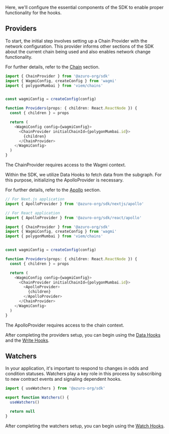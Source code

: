 
Here, we'll configure the essential components of the SDK to enable proper functionality for the hooks.

## Providers

To start, the initial step involves setting up a Chain Provider with the network configuration. This provider informs other sections of the SDK about the current chain being used and also enables network change functionality.

For further details, refer to the [Chain](/sdk/providers/chain) section.

```ts {1, 13, 15}
import { ChainProvider } from '@azuro-org/sdk'
import { WagmiConfig, createConfig } from 'wagmi'
import { polygonMumbai } from 'viem/chains'


const wagmiConfig = createConfig(config)

function Providers(props: { children: React.ReactNode }) {
  const { children } = props

  return (
    <WagmiConfig config={wagmiConfig}>
      <ChainProvider initialChainId={polygonMumbai.id}>
        {children}
      </ChainProvider>
    </WagmiConfig>
  )
}
```

<Callout type="warning">
  The ChainProvider requires access to the Wagmi context.
</Callout>


Within the SDK, we utilize Data Hooks to fetch data from the subgraph. For this purpose, initializing the ApolloProvider is necessary.

For further details, refer to the [Apollo](/sdk/providers/apollo) section.

```ts {1-5, 20, 22}
// For Next.js application
import { ApolloProvider } from '@azuro-org/sdk/nextjs/apollo'

// For React application
import { ApolloProvider } from '@azuro-org/sdk/react/apollo'

import { ChainProvider } from '@azuro-org/sdk'
import { WagmiConfig, createConfig } from 'wagmi'
import { polygonMumbai } from 'viem/chains'


const wagmiConfig = createConfig(config)

function Providers(props: { children: React.ReactNode }) {
  const { children } = props

  return (
    <WagmiConfig config={wagmiConfig}>
      <ChainProvider initialChainId={polygonMumbai.id}>
        <ApolloProvider>
          {children}
        </ApolloProvider>
      </ChainProvider>
    </WagmiConfig>
  )
}
```

<Callout type="warning">
  The ApolloProvider requires access to the chain context.
</Callout>

After completing the providers setup, you can begin using the [Data Hooks](/sdk/data-hooks/useGames) and  the [Write Hooks](/sdk/write-hooks/usePrepareBet).

## Watchers

In your application, it's important to respond to changes in odds and condition statuses. Watchers play a key role in this process by subscribing to new contract events and signaling dependent hooks.

```ts
import { useWatchers } from '@azuro-org/sdk'

export function Watchers() {
  useWatchers()

  return null
}
```

After completing the watchers setup, you can begin using the [Watch Hooks](/sdk/watch-hooks/useOutcome).

